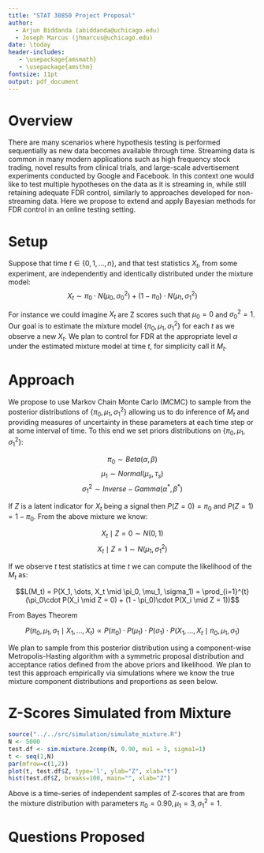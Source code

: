 ```yaml
---
title: "STAT 30850 Project Proposal"
author: 
  - Arjun Biddanda (abiddanda@uchicago.edu)
  - Joseph Marcus (jhmarcus@uchicago.edu)
date: \today
header-includes:
   - \usepackage{amsmath}
   - \usepackage{amsthm}
fontsize: 11pt
output: pdf_document
---
```


# Overview

There are many scenarios where hypothesis testing is performed sequentially as new data becomes available through time. Streaming data is common in many modern applications such as high frequency stock trading, novel results from clinical trials, and large-scale advertisement experiments conducted by Google and Facebook. In this context one would like to test multiple hypotheses on the data as it is streaming in, while still retaining adequate FDR control, similarly to approaches developed for non-streaming data. Here we propose to extend and apply Bayesian methods for FDR control in an online testing setting. 

# Setup

Suppose that time $t \in \{0, 1,\dots, n \}$, and that test statistics $X_t$, from some experiment, are independently and identically distributed under the mixture model: $$X_t \sim \pi_0\cdot N(\mu_0, \sigma^2_0) + (1-\pi_0)\cdot N(\mu_1, \sigma^2_1)$$

<!-- Might be a little confusing to have Z-scores as X_t? -->

For instance we could imagine $X_t$ are Z scores such that $\mu_0 = 0$ and $\sigma_0^2 = 1$. Our goal is to estimate the mixture model $\{\pi_0, \mu_1, \sigma^2_1 \}$ for each $t$ as we observe a new $X_t$. We plan to control for FDR at the appropriate level $\alpha$ under the estimated mixture model at time $t$, for simplicity call it $M_t$. 

# Approach 

We propose to use Markov Chain Monte Carlo (MCMC) to sample from the posterior distributions of $\{\pi_0, \mu_1, \sigma^2_1 \}$ allowing us to do inference of $M_t$ and providing measures of uncertainty in these parameters at each time step or at some interval of time. To this end we set priors distributions on $\{\pi_0, \mu_1, \sigma^2_1 \}$:

$$\pi_0 \sim Beta(\alpha, \beta)$$
$$\mu_1 \sim Normal(\mu_s, \tau_s)$$
$$\sigma_1^2 \sim Inverse-Gamma(\alpha^{*}, \beta^{*})$$

If $Z$ is a latent indicator for $X_t$ being a signal then $P(Z = 0) = \pi_0$ and $P(Z = 1) = 1 - \pi_0$. From the above mixture we know:

$$X_t \mid Z = 0 \sim N(0, 1)$$
$$X_t \mid Z = 1 \sim N(\mu_1, \sigma^2_1)$$

If we observe $t$ test statistics at time $t$ we can compute the likelihood of the $M_t$ as:

$$L(M_t) = P(X_1, \dots, X_t \mid \pi_0, \mu_1, \sigma_1) = \prod_{i=1}^{t}(\pi_0\cdot P(X_i \mid Z = 0) + (1 - \pi_0)\cdot P(X_i \mid Z = 1))$$ 

From Bayes Theorem 

$$P(\pi_0, \mu_1, \sigma_1 \mid X_1, \dots, X_t) \propto P(\pi_0)\cdot P(\mu_1)\cdot P(\sigma_1)\cdot P(X_1, \dots, X_t \mid \pi_0, \mu_1, \sigma_1)$$

We plan to sample from this posterior distribution using a component-wise Metropolis-Hasting algorithm with a symmetric proposal distribution and acceptance ratios defined from the above priors and likelihood. We plan to test this approach empirically via simulations where we know the true mixture component distributions and proportions as seen below.

# Z-Scores Simulated from Mixture

```r
source("../../src/simulation/simulate_mixture.R")
N <- 5000
test.df <- sim.mixture.2comp(N, 0.90, mu1 = 3, sigma1=1)
t <- seq(1,N)
par(mfrow=c(1,2))
plot(t, test.df$Z, type='l', ylab="Z", xlab="t")
hist(test.df$Z, breaks=100, main="", xlab="Z")
```

Above is a time-series of independent samples of Z-scores that are from the mixture distribution with parameters $\pi_0 = 0.90, \mu_1 = 3, \sigma_1^2 = 1$.  


# Questions Proposed

\begin{itemize}
  \item Exploring efficient ways to sample from posterior of the mixture. Potential to sample periodically from the time series, rather than every time-step.  
  \item Setting $\alpha^*$ to have low FDR at beginning ($ t < \tau$), because of uncertainty in inferred mixture model. Explore methods to be conservative based on credible intervals of the posterior distributions of the parameters. 
  \item $\pi_0$ : How many nulls are there relative to the signals within the data? Are we able to detect the signals even when there are very few of them?
  \item $\mu_1 >> 0$ : The relative strength of the signals vs. the nulls. How can we classify weak signals?
  \item Comparison of our Bayesian method against LBOND/LBORD or a sequential version of Storey's method.
  \item Clustering of Signals : How does the method react to clusters of signals together? Varying levels/direction of correlation amongst signals.
\end{itemize}


